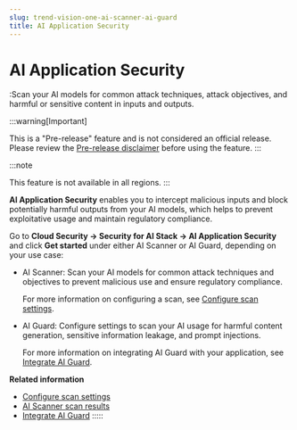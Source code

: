 ```yaml
---
slug: trend-vision-one-ai-scanner-ai-guard
title: AI Application Security
---
```

# AI Application Security

:Scan your AI models for common attack techniques, attack objectives, and harmful or sensitive content in inputs and outputs.

:::warning[Important]

This is a "Pre-release" feature and is not considered an official release. Please review the [Pre-release disclaimer](pre-release-disclaimer.mdx) before using the feature.
:::

:::note

This feature is not available in all regions.
:::

**AI Application Security** enables you to intercept malicious inputs and block potentially harmful outputs from your AI models, which helps to prevent exploitative usage and maintain regulatory compliance.

Go to **Cloud Security → Security for AI Stack → AI Application Security** and click **Get started** under either AI Scanner or AI Guard, depending on your use case:

- AI Scanner: Scan your AI models for common attack techniques and objectives to prevent malicious use and ensure regulatory compliance.

  For more information on configuring a scan, see [Configure scan settings](configure-ai-scanner-scan-settings.mdx).

- AI Guard: Configure settings to scan your AI usage for harmful content generation, sensitive information leakage, and prompt injections.

  For more information on integrating AI Guard with your application, see [Integrate AI Guard](integrate-ai-guard.mdx).

**Related information**

- [Configure scan settings](configure-ai-scanner-scan-settings.md "Specify a target model and select the attack objective, technique, and modifier to scan for in the CLI.")
- [AI Scanner scan results](ai-scanner-scan-results.md "Evaluate the results of scans of your AI models.")
- [Integrate AI Guard](integrate-ai-guard.md "Integrate AI Guard within your application to scan your AI usage for harmful content generation, sensitive information leakage, and prompt injections.")
:::::
